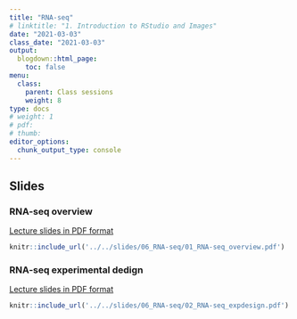 ```yaml
---
title: "RNA-seq"
# linktitle: "1. Introduction to RStudio and Images"
date: "2021-03-03"
class_date: "2021-03-03"
output:
  blogdown::html_page:
    toc: false
menu:
  class:
    parent: Class sessions
    weight: 8
type: docs
# weight: 1 
# pdf: 
# thumb: 
editor_options: 
  chunk_output_type: console
---
```


## Slides

### RNA-seq overview

<a href="../../slides/06_RNA-seq/01_RNA-seq_overview.pdf" target="_blank">Lecture slides in PDF format</a>

```r
knitr::include_url('../../slides/06_RNA-seq/01_RNA-seq_overview.pdf')
```

### RNA-seq experimental dedign

<a href="../../slides/06_RNA-seq/02_RNA-seq_expdesign.pdf" target="_blank">Lecture slides in PDF format</a>

```r
knitr::include_url('../../slides/06_RNA-seq/02_RNA-seq_expdesign.pdf')
```
